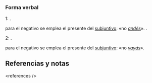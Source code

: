 {{desambiguación|anda|}}

== {{lengua|es}} ==
{{pron-graf|fone=an̪ˈda}}

=== Forma verbal ===

;1: {{forma verbo|andar|p=2sv|t=imperativo|afirmativo=sí}}.
{{uso}} para el negativo se emplea el presente del [[subjuntivo]]: «no ''[[andés]]''».
{{relacionado|andate|anda|nota2=tú}}.

;2: {{forma verbo|ir|p=2sv|t=imperativo|afirmativo=sí}}.
{{uso}} para el negativo se emplea el presente del [[subjuntivo]]: «no ''[[vayás]]''».
{{relacionado|andate|anda|nota2=tú}}

== Referencias y notas ==
&lt;references /&gt;